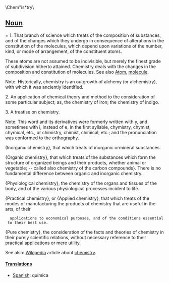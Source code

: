 \Chem"is*try\ 

==[[Noun]]===
1. That branch of science which treats of the composition of substances, and of the changes which they undergo in consequence of alterations in the constitution of the  molecules, which depend upon variations of the number,   kind, or mode of arrangement, of the constituent atoms.

These atoms are not assumed to be indivisible, but merely the finest grade of subdivision hitherto attained. Chemistry deals with the changes in the composition and constitution of molecules. See also [[Atom]], [[molecule]].

Note: Historically, chemistry is an outgrowth of alchemy (or alchemistry), with which it was anciently identified.

2. An application of chemical theory and method to the consideration of some particular subject; as, the chemistry of iron; the chemistry of indigo.

3. A treatise on chemistry.

Note: This word and its derivatives were formerly written with y, and sometimes with i, instead of e, in the first syllable, chymistry, chymist, chymical, etc., or chimistry, chimist, chimical, etc.; and the pronunciation was conformed to the orthography.

(Inorganic chemistry}, that which treats of inorganic ormineral substances.

{Organic chemistry}, that which treats of the substances which form the structure of organized beings and their products, whether animal or vegetable; -- called also chemistry of the carbon compounds}. There is no fundamental difference between organic and inorganic chemistry.

{Physiological chemistry}, the chemistry of the organs and tissues of the body, and of the various physiological processes incident to life.

{Practical chemistry}, or {Applied chemistry}, that which treats of the modes of manufacturing the products of chemistry that are useful in the arts, of their
   applications to economical purposes, and of the conditions essential to their best use.

{Pure chemistry}, the consideration of the facts and theories of chemistry in their purely scientific relations, without necessary reference to their practical applications or mere utility.


See also: [[Wikipedia]] article about [[w:chemistry|chemistry]].

====[[Translation]]s====
*[[Spanish]]: química
